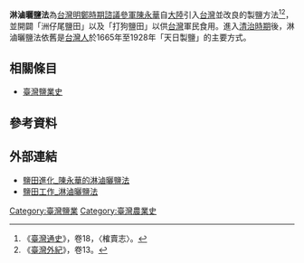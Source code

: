 '''淋滷曬鹽法'''為[[台灣明鄭時期|台灣明鄭時期]][[諮議參軍|諮議參軍]][[陳永華_(明朝將領)|陳永華]]自[[大陸|大陸]]引入[[台灣|台灣]]並改良的製鹽方法<ref>《[[臺灣通史|臺灣通史]]》，卷18，〈榷賣志〉。</ref><ref>《[[臺灣外紀|臺灣外紀]]》，卷13。</ref>，並開闢「洲仔尾鹽田」以及「打狗鹽田」以供[[台灣|台灣]]軍民食用。進入[[台灣清治時期|清治時期]]後，淋滷曬鹽法依舊是[[台灣人|台灣人]]於1665年至1928年「天日製鹽」的主要方式。

== 相關條目 ==
* [[臺灣鹽業史|臺灣鹽業史]]

== 參考資料 ==
{{reflist}}

== 外部連結 ==
* [https://web.archive.org/web/20100202031453/http://nanyingsalt.tnc.gov.tw/d-2.htm 鹽田進化_陳永華的淋滷曬鹽法]
* [https://web.archive.org/web/20140309061110/http://nanyingsalt.tnc.gov.tw/a-2.htm 鹽田工作_淋滷曬鹽法]

{{東寧王朝}}
[[Category:臺灣鹽業|Category:臺灣鹽業]]
[[Category:臺灣農業史|Category:臺灣農業史]]